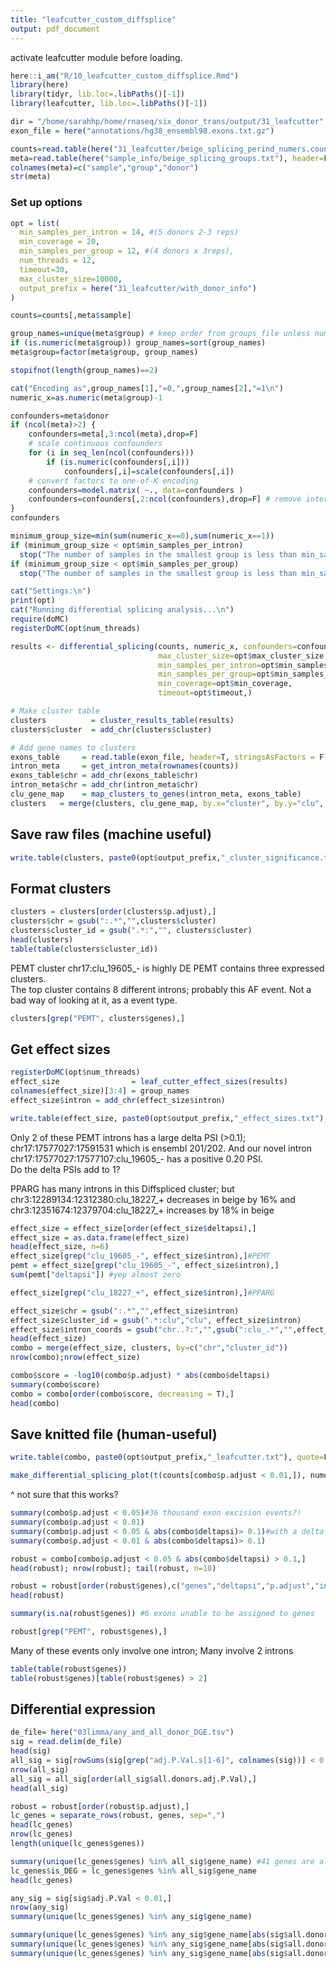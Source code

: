 ```yaml
---
title: "leafcutter_custom_diffsplice"
output: pdf_document
---
```


activate leafcutter module before loading.  
```r
here::i_am("R/10_leafcutter_custom_diffsplice.Rmd")
library(here)
library(tidyr, lib.loc=.libPaths()[-1])
library(leafcutter, lib.loc=.libPaths()[-1])
```

```r
dir = "/home/sarahhp/home/rnaseq/six_donor_trans/output/31_leafcutter"
exon_file = here("annotations/hg38_ensembl98.exons.txt.gz")

counts=read.table(here("31_leafcutter/beige_splicing_perind_numers.counts.gz"), header=T, check.names = F)
meta=read.table(here("sample_info/beige_splicing_groups.txt"), header=F, stringsAsFactors = F)
colnames(meta)=c("sample","group","donor")
str(meta)
```


### Set up options
```r
opt = list(
  min_samples_per_intron = 14, #(5 donors 2-3 reps)
  min_coverage = 20,
  min_samples_per_group = 12, #(4 donors x 3reps),
  num_threads = 12,
  timeout=30,
  max_cluster_size=10000,
  output_prefix = here("31_leafcutter/with_donor_info")
)
```


```r
counts=counts[,meta$sample]

group_names=unique(meta$group) # keep order from groups_file unless numeric
if (is.numeric(meta$group)) group_names=sort(group_names)
meta$group=factor(meta$group, group_names)

stopifnot(length(group_names)==2)

cat("Encoding as",group_names[1],"=0,",group_names[2],"=1\n")
numeric_x=as.numeric(meta$group)-1

confounders=meta$donor
if (ncol(meta)>2) {
    confounders=meta[,3:ncol(meta),drop=F]
    # scale continuous confounders
    for (i in seq_len(ncol(confounders)))
        if (is.numeric(confounders[,i]))
            confounders[,i]=scale(confounders[,i])
    # convert factors to one-of-K encoding
    confounders=model.matrix( ~., data=confounders )
    confounders=confounders[,2:ncol(confounders),drop=F] # remove intercept
}
confounders
```


```r
minimum_group_size=min(sum(numeric_x==0),sum(numeric_x==1))
if (minimum_group_size < opt$min_samples_per_intron)
  stop("The number of samples in the smallest group is less than min_samples_per_intron, which means no clusters are testable. You can reduce min_samples_per_intron using the -i option, but note that we have only carefully checked the calibration of leafcutter p-values down to n=4 samples per group.")
if (minimum_group_size < opt$min_samples_per_group)
  stop("The number of samples in the smallest group is less than min_samples_per_group, which means no clusters are testable. You can reduce min_samples_per_intron using the -g option, but note that we have only carefully checked the calibration of leafcutter p-values down to n=4 samples per group.")


```


```r
cat("Settings:\n")
print(opt)
cat("Running differential splicing analysis...\n")
require(doMC)
registerDoMC(opt$num_threads)

results <- differential_splicing(counts, numeric_x, confounders=confounders, 
                                 max_cluster_size=opt$max_cluster_size, 
                                 min_samples_per_intron=opt$min_samples_per_intron, 
                                 min_samples_per_group=opt$min_samples_per_group, 
                                 min_coverage=opt$min_coverage, 
                                 timeout=opt$timeout,)
```


```r
# Make cluster table
clusters          = cluster_results_table(results)
clusters$cluster  = add_chr(clusters$cluster)
```


```r
# Add gene names to clusters
exons_table     = read.table(exon_file, header=T, stringsAsFactors = F)
intron_meta     = get_intron_meta(rownames(counts))
exons_table$chr = add_chr(exons_table$chr)
intron_meta$chr = add_chr(intron_meta$chr)
clu_gene_map    = map_clusters_to_genes(intron_meta, exons_table)
clusters   = merge(clusters, clu_gene_map, by.x="cluster", by.y="clu", all.x=TRUE)
```

## Save raw files (machine useful)
```r
write.table(clusters, paste0(opt$output_prefix,"_cluster_significance.txt"), quote=F, sep="\t", row.names = F)
```


## Format clusters
```r
clusters = clusters[order(clusters$p.adjust),]
clusters$chr = gsub(":.*","",clusters$cluster)
clusters$cluster_id = gsub(".*:","", clusters$cluster)
head(clusters)
table(table(clusters$cluster_id))
```

PEMT cluster chr17:clu_19605_- is highly DE
PEMT contains three expressed clusters.  
The top cluster contains 8 different introns; probably this AF event.  Not a bad way of looking at it, as a event type.  

```r
clusters[grep("PEMT", clusters$genes),]
```

## Get effect sizes
```r
registerDoMC(opt$num_threads)
effect_size                = leaf_cutter_effect_sizes(results)
colnames(effect_size)[3:4] = group_names
effect_size$intron = add_chr(effect_size$intron)
```


```r
write.table(effect_size, paste0(opt$output_prefix,"_effect_sizes.txt"), quote=F, col.names = T, row.names = F, sep="\t")
```


Only 2 of these PEMT introns has a large delta PSI (>0.1); chr17:17577027:17591531 which is ensembl 201/202.  And our novel intron chr17:17577027:17577107:clu_19605_- has a positive 0.20 PSI.  
Do the delta PSIs add to 1? 

PPARG has many introns in this Diffspliced cluster; but chr3:12289134:12312380:clu_18227_+ decreases in beige by 16% and chr3:12351674:12379704:clu_18227_+ increases by 18% in beige

```r
effect_size = effect_size[order(effect_size$deltapsi),]
effect_size = as.data.frame(effect_size)
head(effect_size, n=6)
effect_size[grep("clu_19605_-", effect_size$intron),]#PEMT
pemt = effect_size[grep("clu_19605_-", effect_size$intron),]
sum(pemt["deltapsi"]) #yep almost zero

effect_size[grep("clu_18227_+", effect_size$intron),]#PPARG
```



```r
effect_size$chr = gsub(":.*","",effect_size$intron)
effect_size$cluster_id = gsub(".*:clu","clu", effect_size$intron)
effect_size$intron_coords = gsub("chr..?:","",gsub(":clu_.*","",effect_size$intron))
head(effect_size)
combo = merge(effect_size, clusters, by=c("chr","cluster_id"))
nrow(combo);nrow(effect_size)

combo$score = -log10(combo$p.adjust) * abs(combo$deltapsi)
summary(combo$score)
combo = combo[order(combo$score, decreasing = T),]
head(combo)
```
## Save knitted file (human-useful)

```r
write.table(combo, paste0(opt$output_prefix,"_leafcutter.txt"), quote=F, col.names = T, row.names = F, sep="\t")
```

```r
make_differential_splicing_plot(t(counts[combo$p.adjust < 0.01,]), numeric_x, exons_table)
```
^ not sure that this works?  

```r
summary(combo$p.adjust < 0.05)#36 thousand exon excision events?!
summary(combo$p.adjust < 0.01)
summary(combo$p.adjust < 0.05 & abs(combo$deltapsi)> 0.1)#with a delta psi threshold though, we have only 693 which is manageable (phew!)
summary(combo$p.adjust < 0.01 & abs(combo$deltapsi)> 0.1)
```

```r
robust = combo[combo$p.adjust < 0.05 & abs(combo$deltapsi) > 0.1,]
head(robust); nrow(robust); tail(robust, n=10)
```

```r
robust = robust[order(robust$genes),c("genes","deltapsi","p.adjust","intron")]
head(robust)

summary(is.na(robust$genes)) #6 exons unable to be assigned to genes

robust[grep("PEMT", robust$genes),]
```
Many of these events only involve one intron; Many involve 2 introns 

```r
table(table(robust$genes))
table(robust$genes)[table(robust$genes) > 2]
```

## Differential expression
```r
de_file= here("03limma/any_and_all_donor_DGE.tsv")
sig = read.delim(de_file)
head(sig)
all_sig = sig[rowSums(sig[grep("adj.P.Val.s[1-6]", colnames(sig))] < 0.05 ) == 6,]
nrow(all_sig)
all_sig = all_sig[order(all_sig$all.donors.adj.P.Val),]
head(all_sig)
```

```r
robust = robust[order(robust$p.adjust),]
lc_genes = separate_rows(robust, genes, sep=",")
head(lc_genes)
nrow(lc_genes)
length(unique(lc_genes$genes))
```


```r
summary(unique(lc_genes$genes) %in% all_sig$gene_name) #41 genes are also sig
lc_genes$is_DEG = lc_genes$genes %in% all_sig$gene_name
head(lc_genes)
```


```r
any_sig = sig[sig$adj.P.Val < 0.01,]
nrow(any_sig)
summary(unique(lc_genes$genes) %in% any_sig$gene_name)
```


```r
summary(unique(lc_genes$genes) %in% any_sig$gene_name[abs(sig$all.donors.AvelogFC) > 1])
summary(unique(lc_genes$genes) %in% any_sig$gene_name[abs(sig$all.donors.AvelogFC) > 0.5])
summary(unique(lc_genes$genes) %in% any_sig$gene_name[abs(sig$all.donors.AvelogFC) > 0.1])
```


